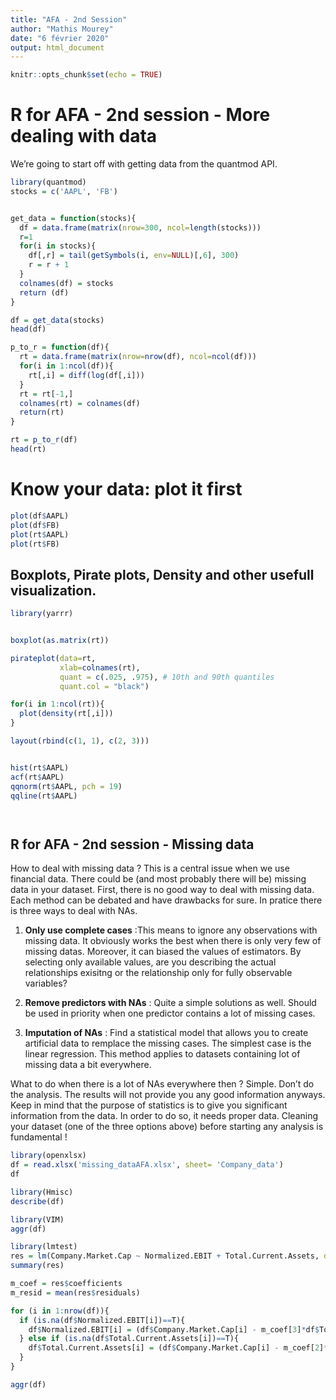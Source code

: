 ---
title: "AFA - 2nd Session"
author: "Mathis Mourey"
date: "6 février 2020"
output: html_document
---

```{r setup, include=FALSE}
knitr::opts_chunk$set(echo = TRUE)
```

# R for AFA - 2nd session - More dealing with data 

We're going to start off with getting data from the quantmod API. 

```{r get_data}
library(quantmod)
stocks = c('AAPL', 'FB')


get_data = function(stocks){
  df = data.frame(matrix(nrow=300, ncol=length(stocks)))
  r=1
  for(i in stocks){
    df[,r] = tail(getSymbols(i, env=NULL)[,6], 300)
    r = r + 1
  } 
  colnames(df) = stocks
  return (df)
} 

df = get_data(stocks)
head(df)
```

```{r compute_returns}

p_to_r = function(df){
  rt = data.frame(matrix(nrow=nrow(df), ncol=ncol(df)))
  for(i in 1:ncol(df)){
    rt[,i] = diff(log(df[,i]))
  }
  rt = rt[-1,]
  colnames(rt) = colnames(df)
  return(rt)
}

rt = p_to_r(df)
head(rt)
```

# Know your data: plot it first

```{r plots}

plot(df$AAPL)
plot(df$FB)
plot(rt$AAPL)
plot(rt$FB)

```



## Boxplots, Pirate plots, Density and other usefull visualization. 


```{r otherplots}
library(yarrr)


boxplot(as.matrix(rt))

pirateplot(data=rt, 
           xlab=colnames(rt),
           quant = c(.025, .975), # 10th and 90th quantiles
           quant.col = "black")

for(i in 1:ncol(rt)){
  plot(density(rt[,i]))
}


```


```{r otherplots2}

layout(rbind(c(1, 1), c(2, 3)))


hist(rt$AAPL)
acf(rt$AAPL)
qqnorm(rt$AAPL, pch = 19)
qqline(rt$AAPL)




```

## R for AFA - 2nd session - Missing data 

How to deal with missing data ? This is a central issue when we use financial data. There could be (and most probably there will be) missing data in your dataset. First, there is no good way to deal with missing data. Each method can be debated and have drawbacks for sure. In pratice there is three ways to deal with NAs. 

1. **Only use complete cases** :This means to ignore any observations with missing data. It obviously works the best when there is only very few of missing datas. Moreover, it can biased the values of estimators. By selecting only available values, are you describing the actual relationships exisitng or the relationship only for fully observable variables? 

2. **Remove predictors with NAs** : Quite a simple solutions as well. Should be used in priority when one predictor contains a lot of missing cases. 

3. **Imputation of NAs** : Find a statistical model that allows you to create artificial data to remplace the missing cases. The simplest case is the linear regression. This method applies to datasets containing lot of missing data a bit everywhere. 

What to do when there is a lot of NAs everywhere then ? Simple. Don't do the analysis. The results will not provide you any good information anyways. Keep in mind that the purpose of statistics is to give you significant information from the data. In order to do so, it needs proper data. Cleaning your dataset (one of the three options above) before starting any analysis is fundamental ! 


```{r df}
library(openxlsx)
df = read.xlsx('missing_dataAFA.xlsx', sheet= 'Company_data')
df

```



```{r NAs}
library(Hmisc)
describe(df)

```

```{r NAs2}
library(VIM)
aggr(df)

```

```{r lm}
library(lmtest)
res = lm(Company.Market.Cap ~ Normalized.EBIT + Total.Current.Assets, data=df, na.action = na.omit)
summary(res)

```


```{r lm1}
m_coef = res$coefficients
m_resid = mean(res$residuals)

for (i in 1:nrow(df)){
  if (is.na(df$Normalized.EBIT[i])==T){
    df$Normalized.EBIT[i] = (df$Company.Market.Cap[i] - m_coef[3]*df$Total.Current.Assets[i] - m_coef[1] - m_resid)/m_coef[2]
  } else if (is.na(df$Total.Current.Assets[i])==T){
    df$Total.Current.Assets[i] = (df$Company.Market.Cap[i] - m_coef[2]*df$Normalized.EBIT[i] - m_coef[1] - m_resid)/m_coef[3]
  }
}

aggr(df)
```

